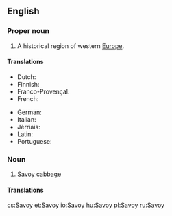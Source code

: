 ==English==

===Proper noun===
{{wikipedia}}
{{en-proper noun}}

# A historical region of western [[Europe]].

====Translations====
{{trans-top|a historical region of western Europe}}
* Dutch: {{t|nl|Savooien}}
* Finnish: {{t|fi|Savoiji}}
* Franco-Provençal: {{t|frp|Savouè|f}}
* French: {{t+|fr|Savoie|f}}
{{trans-mid}}
* German: {{t|de|Savoyen|n}}
* Italian: {{t|it|Savoia|f}}
* Jèrriais: {{t|roa-jer|Savouaie|f}}
* Latin: {{t|la|Sapaudia|f}}
* Portuguese: {{t|pt|Savoia|f}}
{{trans-bottom}}

===Noun===
{{en-noun|-|s}} 

# [[Savoy cabbage]]

====Translations====
{{trans-see|Savoy cabbage}}

[[cs:Savoy]]
[[et:Savoy]]
[[io:Savoy]]
[[hu:Savoy]]
[[pl:Savoy]]
[[ru:Savoy]]